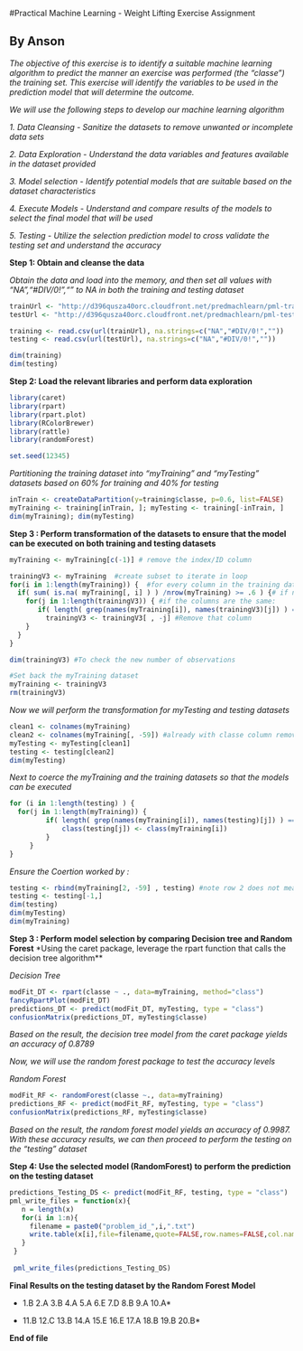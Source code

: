 #Practical Machine Learning - Weight Lifting Exercise Assignment

## By Anson


*The objective of this exercise is to identify a suitable machine learning algorithm to predict the manner an exercise was performed (the "classe")  the training set. This exercise will identify the variables to be used in the prediction model that will determine the outcome.*


*We will use the following steps to develop our machine learning algorithm*

*1.	Data Cleansing - Sanitize the datasets to remove unwanted or incomplete data sets*

*2.	Data Exploration - Understand the data variables and features available in the dataset provided*

*3.	Model selection - Identify potential models that are suitable based on the dataset characteristics *

*4.	Execute Models - Understand and compare results of the models to select the final model that will be used *

*5.	Testing - Utilize the selection prediction model to cross validate the testing set and understand the accuracy*



**Step 1: Obtain and cleanse the data**

*Obtain the data and load into the memory, and then set all values with "NA","#DIV/0!","" to NA in both the training and testing dataset*


```{R}
trainUrl <- "http://d396qusza40orc.cloudfront.net/predmachlearn/pml-training.csv"
testUrl <- "http://d396qusza40orc.cloudfront.net/predmachlearn/pml-testing.csv"

training <- read.csv(url(trainUrl), na.strings=c("NA","#DIV/0!",""))
testing <- read.csv(url(testUrl), na.strings=c("NA","#DIV/0!",""))

dim(training)
dim(testing)

```

**Step 2: Load the relevant libraries and perform data exploration**
```{R}
library(caret)
library(rpart)
library(rpart.plot)
library(RColorBrewer)
library(rattle)
library(randomForest)

set.seed(12345)

```

*Partitioning the training dataset into "myTraining" and "myTesting" datasets based on 60% for training and 40% for testing*

```{R}
inTrain <- createDataPartition(y=training$classe, p=0.6, list=FALSE)
myTraining <- training[inTrain, ]; myTesting <- training[-inTrain, ]
dim(myTraining); dim(myTesting)
```

**Step 3 : Perform transformation of the datasets to ensure that the model can be executed on both training and testing datasets**

```{R}
myTraining <- myTraining[c(-1)] # remove the index/ID column
```

```{R}
trainingV3 <- myTraining  #create subset to iterate in loop
for(i in 1:length(myTraining)) {  #for every column in the training dataset
  if( sum( is.na( myTraining[, i] ) ) /nrow(myTraining) >= .6 ) {# if n?? NAs > 60% of total observations
    for(j in 1:length(trainingV3)) { #if the columns are the same:
       if( length( grep(names(myTraining[i]), names(trainingV3)[j]) ) ==1)
         trainingV3 <- trainingV3[ , -j] #Remove that column
    }
  }
}

dim(trainingV3) #To check the new number of observations

#Set back the myTraining dataset
myTraining <- trainingV3
rm(trainingV3)

```

*Now we will perform the transformation for myTesting and testing datasets*

```{R}
clean1 <- colnames(myTraining)
clean2 <- colnames(myTraining[, -59]) #already with classe column removed
myTesting <- myTesting[clean1]
testing <- testing[clean2]
dim(myTesting)

```

*Next to coerce the myTraining and the training datasets so that the models can be executed*

```{R}
for (i in 1:length(testing) ) {
  for(j in 1:length(myTraining)) {
         if( length( grep(names(myTraining[i]), names(testing)[j]) ) ==1)  {
             class(testing[j]) <- class(myTraining[i])
         }      
     }      
}
```
*Ensure the Coertion worked by : *
```{R}
testing <- rbind(myTraining[2, -59] , testing) #note row 2 does not mean anything, this will be removed right.. now:
testing <- testing[-1,]
dim(testing)
dim(myTesting)
dim(myTraining)
```

**Step 3 : Perform model selection by comparing Decision tree and Random Forest**
*Using the caret package, leverage the rpart function that calls the decision tree algorithm**

*Decision Tree*

```{R} 
modFit_DT <- rpart(classe ~ ., data=myTraining, method="class")
fancyRpartPlot(modFit_DT) 
predictions_DT <- predict(modFit_DT, myTesting, type = "class")
confusionMatrix(predictions_DT, myTesting$classe)

```
*Based on the result, the decision tree model from the caret package yields an accuracy of 0.8789*

*Now, we will use the random forest package to test the accuracy levels*

*Random Forest*
```{R}
modFit_RF <- randomForest(classe ~., data=myTraining)
predictions_RF <- predict(modFit_RF, myTesting, type = "class")
confusionMatrix(predictions_RF, myTesting$classe)
```

*Based on the result, the random forest model yields an accuracy of 0.9987. With these accuracy results, we can then proceed to perform the testing on the "testing" dataset*

**Step 4: Use the selected model (RandomForest) to perform the prediction on the testing dataset**

```{R}
predictions_Testing_DS <- predict(modFit_RF, testing, type = "class")
pml_write_files = function(x){
   n = length(x)
   for(i in 1:n){
     filename = paste0("problem_id_",i,".txt")
     write.table(x[i],file=filename,quote=FALSE,row.names=FALSE,col.names=FALSE)
   }
 }
 
 pml_write_files(predictions_Testing_DS)
```


**Final Results on the testing dataset by the Random Forest Model**

* 1.B  2.A 3.B 4.A 5.A 6.E 7.D 8.B 9.A 10.A*

* 11.B 12.C 13.B 14.A 15.E 16.E 17.A 18.B 19.B 20.B*

**End of file**


